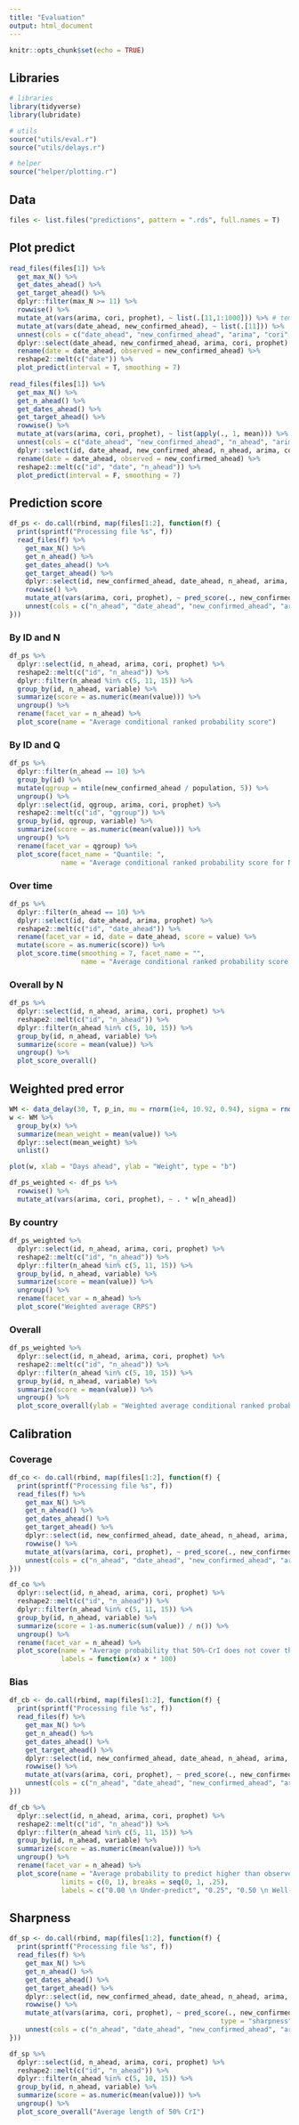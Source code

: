 ```yaml
---
title: "Evaluation"
output: html_document
---
```


```r
knitr::opts_chunk$set(echo = TRUE)
```

## Libraries

```r
# libraries
library(tidyverse)
library(lubridate)

# utils
source("utils/eval.r")
source("utils/delays.r")

# helper
source("helper/plotting.r")
```

## Data

```r
files <- list.files("predictions", pattern = ".rds", full.names = T)
```


## Plot predict

```r
read_files(files[1]) %>%
  get_max_N() %>%
  get_dates_ahead() %>%
  get_target_ahead() %>%
  dplyr::filter(max_N >= 11) %>%
  rowwise() %>%
  mutate_at(vars(arima, cori, prophet), ~ list(.[11,1:1000])) %>% # temporary fix
  mutate_at(vars(date_ahead, new_confirmed_ahead), ~ list(.[11])) %>% 
  unnest(cols = c("date_ahead", "new_confirmed_ahead", "arima", "cori", "prophet")) %>%
  dplyr::select(date_ahead, new_confirmed_ahead, arima, cori, prophet) %>%
  rename(date = date_ahead, observed = new_confirmed_ahead) %>%
  reshape2::melt(c("date")) %>%
  plot_predict(interval = T, smoothing = 7)
  
read_files(files[1]) %>%
  get_max_N() %>%
  get_n_ahead() %>%
  get_dates_ahead() %>%
  get_target_ahead() %>%
  rowwise() %>%
  mutate_at(vars(arima, cori, prophet), ~ list(apply(., 1, mean))) %>% # temporary fix 
  unnest(cols = c("date_ahead", "new_confirmed_ahead", "n_ahead", "arima", "cori", "prophet")) %>%
  dplyr::select(id, date_ahead, new_confirmed_ahead, n_ahead, arima, cori, prophet) %>%
  rename(date = date_ahead, observed = new_confirmed_ahead) %>%
  reshape2::melt(c("id", "date", "n_ahead")) %>%
  plot_predict(interval = F, smoothing = 7)
```


## Prediction score

```r
df_ps <- do.call(rbind, map(files[1:2], function(f) {
  print(sprintf("Processing file %s", f))
  read_files(f) %>%
    get_max_N() %>%
    get_n_ahead() %>%
    get_dates_ahead() %>%
    get_target_ahead() %>%
    dplyr::select(id, new_confirmed_ahead, date_ahead, n_ahead, arima, prophet, cori, population) %>%
    rowwise() %>%
    mutate_at(vars(arima, cori, prophet), ~ pred_score(., new_confirmed_ahead, population)) %>%
    unnest(cols = c("n_ahead", "date_ahead", "new_confirmed_ahead", "arima", "cori", "prophet"))
}))
```


### By ID and N

```r
df_ps %>%
  dplyr::select(id, n_ahead, arima, cori, prophet) %>%
  reshape2::melt(c("id", "n_ahead")) %>%
  dplyr::filter(n_ahead %in% c(5, 11, 15)) %>%
  group_by(id, n_ahead, variable) %>%
  summarize(score = as.numeric(mean(value))) %>%
  ungroup() %>%
  rename(facet_var = n_ahead) %>%
  plot_score(name = "Average conditional ranked probability score")
```

### By ID and Q

```r
df_ps %>%
  dplyr::filter(n_ahead == 10) %>%
  group_by(id) %>%
  mutate(qgroup = ntile(new_confirmed_ahead / population, 5)) %>%
  ungroup() %>%
  dplyr::select(id, qgroup, arima, cori, prophet) %>%
  reshape2::melt(c("id", "qgroup")) %>%
  group_by(id, qgroup, variable) %>%
  summarize(score = as.numeric(mean(value))) %>%
  ungroup() %>% 
  rename(facet_var = qgroup) %>%
  plot_score(facet_name = "Quantile: ", 
             name = "Average conditional ranked probability score for N = 10")
```


### Over time

```r
df_ps %>%
  dplyr::filter(n_ahead == 10) %>%
  dplyr::select(id, date_ahead, arima, prophet) %>%
  reshape2::melt(c("id", "date_ahead")) %>%
  rename(facet_var = id, date = date_ahead, score = value) %>%
  mutate(score = as.numeric(score)) %>%
  plot_score.time(smoothing = 7, facet_name = "", 
                  name = "Average conditional ranked probability score for N = 10")
```


### Overall by N

```r
df_ps %>%
  dplyr::select(id, n_ahead, arima, cori, prophet) %>%
  reshape2::melt(c("id", "n_ahead")) %>%
  dplyr::filter(n_ahead %in% c(5, 10, 15)) %>%
  group_by(id, n_ahead, variable) %>%
  summarize(score = mean(value)) %>%
  ungroup() %>%
  plot_score_overall()
```


## Weighted pred error

```r
WM <- data_delay(30, T, p_in, mu = rnorm(1e4, 10.92, 0.94), sigma = rnorm(1e4, 5.41, 0.27))
w <- WM %>%
  group_by(x) %>%
  summarize(mean_weight = mean(value)) %>%
  dplyr::select(mean_weight) %>%
  unlist()

plot(w, xlab = "Days ahead", ylab = "Weight", type = "b")

df_ps_weighted <- df_ps %>%
  rowwise() %>%
  mutate_at(vars(arima, cori, prophet), ~ . * w[n_ahead]) 
```

### By country

```r
df_ps_weighted %>%
  dplyr::select(id, n_ahead, arima, cori, prophet) %>%
  reshape2::melt(c("id", "n_ahead")) %>%
  dplyr::filter(n_ahead %in% c(5, 11, 15)) %>%
  group_by(id, n_ahead, variable) %>%
  summarize(score = mean(value)) %>%
  ungroup() %>%
  rename(facet_var = n_ahead) %>%
  plot_score("Weighted average CRPS")
```

### Overall

```r
df_ps_weighted %>%
  dplyr::select(id, n_ahead, arima, cori, prophet) %>%
  reshape2::melt(c("id", "n_ahead")) %>%
  dplyr::filter(n_ahead %in% c(5, 10, 15)) %>%
  group_by(id, n_ahead, variable) %>%
  summarize(score = mean(value)) %>%
  ungroup() %>%
  plot_score_overall(ylab = "Weighted average conditional ranked probability score")
```


## Calibration

### Coverage

```r
df_co <- do.call(rbind, map(files[1:2], function(f) {
  print(sprintf("Processing file %s", f))
  read_files(f) %>%
    get_max_N() %>%
    get_n_ahead() %>%
    get_dates_ahead() %>%
    get_target_ahead() %>%
    dplyr::select(id, new_confirmed_ahead, date_ahead, n_ahead, arima, prophet, cori, population) %>%
    rowwise() %>%
    mutate_at(vars(arima, cori, prophet), ~ pred_score(., new_confirmed_ahead, type = "coverage", q = 0.25)) %>%
    unnest(cols = c("n_ahead", "date_ahead", "new_confirmed_ahead", "arima", "cori", "prophet"))
}))

df_co %>%
  dplyr::select(id, n_ahead, arima, cori, prophet) %>%
  reshape2::melt(c("id", "n_ahead")) %>%
  dplyr::filter(n_ahead %in% c(5, 11, 15)) %>%
  group_by(id, n_ahead, variable) %>%
  summarize(score = 1-as.numeric(sum(value)) / n()) %>%
  ungroup() %>%
  rename(facet_var = n_ahead) %>%
  plot_score(name = "Average probability that 50%-CrI does not cover the predicted value (%)",
             labels = function(x) x * 100)
```

### Bias

```r
df_cb <- do.call(rbind, map(files[1:2], function(f) {
  print(sprintf("Processing file %s", f))
  read_files(f) %>%
    get_max_N() %>%
    get_n_ahead() %>%
    get_dates_ahead() %>%
    get_target_ahead() %>%
    dplyr::select(id, new_confirmed_ahead, date_ahead, n_ahead, arima, prophet, cori, population) %>%
    rowwise() %>%
    mutate_at(vars(arima, cori, prophet), ~ pred_score(., new_confirmed_ahead, type = "bias")) %>%
    unnest(cols = c("n_ahead", "date_ahead", "new_confirmed_ahead", "arima", "cori", "prophet"))
}))

df_cb %>%
  dplyr::select(id, n_ahead, arima, cori, prophet) %>%
  reshape2::melt(c("id", "n_ahead")) %>%
  dplyr::filter(n_ahead %in% c(5, 11, 15)) %>%
  group_by(id, n_ahead, variable) %>%
  summarize(score = as.numeric(mean(value))) %>%
  ungroup() %>%
  rename(facet_var = n_ahead) %>%
  plot_score(name = "Average probability to predict higher than observed value (%)",
             limits = c(0, 1), breaks = seq(0, 1, .25),
             labels = c("0.00 \n Under-predict", "0.25", "0.50 \n Well-calibrated", "0.75", "1.00 \n Over-predict"))
```


## Sharpness

```r
df_sp <- do.call(rbind, map(files[1:2], function(f) {
  print(sprintf("Processing file %s", f))
  read_files(f) %>%
    get_max_N() %>%
    get_n_ahead() %>%
    get_dates_ahead() %>%
    get_target_ahead() %>%
    dplyr::select(id, new_confirmed_ahead, date_ahead, n_ahead, arima, prophet, cori, population) %>%
    rowwise() %>%
    mutate_at(vars(arima, cori, prophet), ~ pred_score(., new_confirmed_ahead, population, 
                                                     type = "sharpness", q = 0.25)) %>%
    unnest(cols = c("n_ahead", "date_ahead", "new_confirmed_ahead", "arima", "cori", "prophet"))
}))

df_sp %>%
  dplyr::select(id, n_ahead, arima, cori, prophet) %>%
  reshape2::melt(c("id", "n_ahead")) %>%
  dplyr::filter(n_ahead %in% c(5, 10, 15)) %>%
  group_by(id, n_ahead, variable) %>%
  summarize(score = as.numeric(mean(value))) %>%
  ungroup() %>%
  plot_score_overall("Average length of 50% CrI")
```